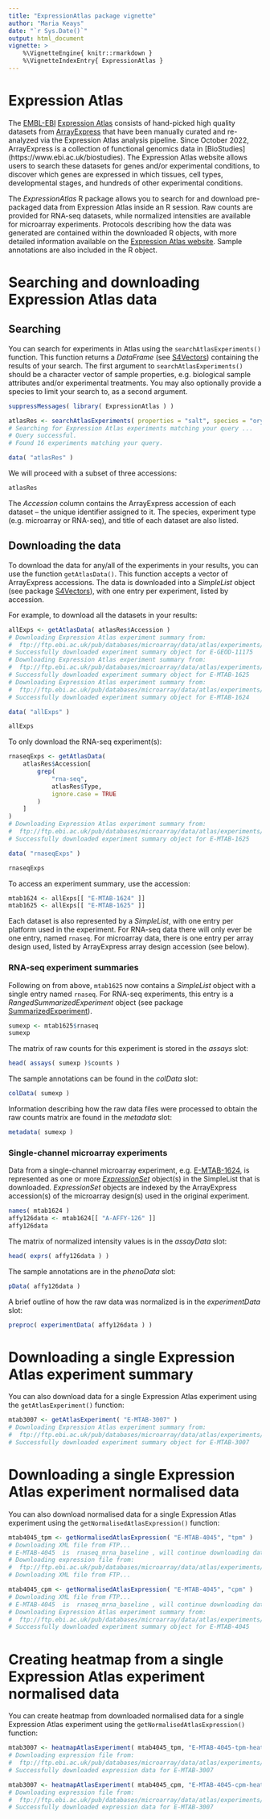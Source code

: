 ```yaml
---
title: "ExpressionAtlas package vignette"
author: "Maria Keays"
date: "`r Sys.Date()`"
output: html_document
vignette: >
    %\VignetteEngine{ knitr::rmarkdown }
    %\VignetteIndexEntry{ ExpressionAtlas }
---
```


# Expression Atlas

The [EMBL-EBI](http://www.ebi.ac.uk) [Expression
Atlas](http://www.ebi.ac.uk/gxa) consists of hand-picked high quality datasets
from [ArrayExpress](https://www.ebi.ac.uk/biostudies/arrayexpress) that have been manually
curated and re-analyzed via the Expression Atlas analysis pipeline. Since October 
2022, ArrayExpress is a collection of functional genomics data in [BioStudies]
(https://www.ebi.ac.uk/biostudies). The 
Expression Atlas website allows users to search these datasets for genes and/or
experimental conditions, to discover which genes are expressed in which
tissues, cell types, developmental stages, and hundreds of other experimental
conditions.

The *ExpressionAtlas* R package allows you to search for and download
pre-packaged data from Expression Atlas inside an R session. Raw counts
are provided for RNA-seq datasets, while normalized intensities are available
for microarray experiments. Protocols describing how the data was generated are
contained within the downloaded R objects, with more detailed information
available on the [Expression Atlas website](http://www.ebi.ac.uk/gxa).
Sample annotations are also included in the R object.

# Searching and downloading Expression Atlas data

## Searching

You can search for experiments in Atlas using the `searchAtlasExperiments()`
function. This function returns a *DataFrame* (see
[S4Vectors](http://bioconductor.org/packages/release/bioc/html/S4Vectors.html))
containing the results of your search. The first argument to
`searchAtlasExperiments()` should be a character vector of sample properties,
e.g. biological sample attributes and/or experimental treatments. You may also
optionally provide a species to limit your search to, as a second argument.

```r
suppressMessages( library( ExpressionAtlas ) )
```

```r
atlasRes <- searchAtlasExperiments( properties = "salt", species = "oryza" )
# Searching for Expression Atlas experiments matching your query ...
# Query successful.
# Found 16 experiments matching your query.
```

```r
data( "atlasRes" )
```

We will proceed with a subset of three accessions:

```r
atlasRes
```

The *Accession* column contains the ArrayExpress accession of each dataset --
the unique identifier assigned to it. The species, experiment type (e.g.
microarray or RNA-seq), and title of each dataset are also listed.

## Downloading the data

To download the data for any/all of the experiments in your results, you can
use the function `getAtlasData()`. This function accepts a vector of
ArrayExpress accessions. The data is downloaded into a *SimpleList* object (see package
[S4Vectors](http://bioconductor.org/packages/release/bioc/html/S4Vectors.html)), with one
entry per experiment, listed by accession.

For example, to download all the datasets in your results:

```r
allExps <- getAtlasData( atlasRes$Accession )
# Downloading Expression Atlas experiment summary from:
#  ftp://ftp.ebi.ac.uk/pub/databases/microarray/data/atlas/experiments/E-GEOD-11175/E-GEOD-11175-atlasExperimentSummary.Rdata
# Successfully downloaded experiment summary object for E-GEOD-11175
# Downloading Expression Atlas experiment summary from:
#  ftp://ftp.ebi.ac.uk/pub/databases/microarray/data/atlas/experiments/E-MTAB-1625/E-MTAB-1625-atlasExperimentSummary.Rdata
# Successfully downloaded experiment summary object for E-MTAB-1625
# Downloading Expression Atlas experiment summary from:
#  ftp://ftp.ebi.ac.uk/pub/databases/microarray/data/atlas/experiments/E-MTAB-1624/E-MTAB-1624-atlasExperimentSummary.Rdata
# Successfully downloaded experiment summary object for E-MTAB-1624
```

```r
data( "allExps" )
```

```r
allExps
```

To only download the RNA-seq experiment(s):

```r
rnaseqExps <- getAtlasData( 
    atlasRes$Accession[ 
        grep( 
            "rna-seq", 
            atlasRes$Type, 
            ignore.case = TRUE 
        ) 
    ] 
)
# Downloading Expression Atlas experiment summary from:
#  ftp://ftp.ebi.ac.uk/pub/databases/microarray/data/atlas/experiments/E-MTAB-1625/E-MTAB-1625-atlasExperimentSummary.Rdata
# Successfully downloaded experiment summary object for E-MTAB-1625
```

```r
data( "rnaseqExps" )
```

```r
rnaseqExps
```

To access an experiment summary, use the accession:

```r
mtab1624 <- allExps[[ "E-MTAB-1624" ]]
mtab1625 <- allExps[[ "E-MTAB-1625" ]]
```

Each dataset is also represented by a *SimpleList*, with one entry per platform
used in the experiment. For RNA-seq data there will only ever be one entry,
named `rnaseq`. For microarray data, there is one entry per array design used,
listed by ArrayExpress array design accession (see below).

### RNA-seq experiment summaries

Following on from above, `mtab1625` now contains a *SimpleList* object 
with a single entry named `rnaseq`. For RNA-seq experiments, this entry is a
*RangedSummarizedExperiment* object (see package
[SummarizedExperiment](http://bioconductor.org/packages/release/bioc/html/SummarizedExperiment.html)).

```r
sumexp <- mtab1625$rnaseq
sumexp
```

The matrix of raw counts for this experiment is stored in the *assays* slot:

```r
head( assays( sumexp )$counts )
```

The sample annotations can be found in the *colData* slot:

```r
colData( sumexp )
```

Information describing how the raw data files were processed to obtain the raw
counts matrix are found in the *metadata* slot:

```r
metadata( sumexp )
```

### Single-channel microarray experiments

Data from a single-channel microarray experiment, e.g.
[E-MTAB-1624](http://www.ebi.ac.uk/gxa/experiments/E-MTAB-1624), is
represented as one or more
*[ExpressionSet](https://www.bioconductor.org/packages/release/bioc/vignettes/Biobase/inst/doc/ExpressionSetIntroduction.pdf)*
object(s) in the SimpleList that is downloaded. *ExpressionSet* objects are
indexed by the ArrayExpress accession(s) of the microarray design(s) used in the
original experiment.

```r
names( mtab1624 )
affy126data <- mtab1624[[ "A-AFFY-126" ]]
affy126data
```

The matrix of normalized intensity values is in the *assayData* slot:

```r
head( exprs( affy126data ) )
```

The sample annotations are in the *phenoData* slot:

```r
pData( affy126data )
```

A brief outline of how the raw data was normalized is in the *experimentData* slot:

```r
preproc( experimentData( affy126data ) )
```

# Downloading a single Expression Atlas experiment summary

You can also download data for a single Expression Atlas experiment using the
`getAtlasExperiment()` function:

```r
mtab3007 <- getAtlasExperiment( "E-MTAB-3007" )
# Downloading Expression Atlas experiment summary from:
#  ftp://ftp.ebi.ac.uk/pub/databases/microarray/data/atlas/experiments/E-MTAB-3007/E-MTAB-3007-atlasExperimentSummary.Rdata
# Successfully downloaded experiment summary object for E-MTAB-3007
```

# Downloading a single Expression Atlas experiment normalised data

You can also download normalised data for a single Expression Atlas experiment using the
`getNormalisedAtlasExpression()` function:

```r
mtab4045_tpm <- getNormalisedAtlasExpression( "E-MTAB-4045", "tpm" )
# Downloading XML file from FTP...
# E-MTAB-4045  is  rnaseq_mrna_baseline , will continue downloading data
# Downloading expression file from:
#  ftp://ftp.ebi.ac.uk/pub/databases/microarray/data/atlas/experiments/E-MTAB-4045/E-MTAB-4045-tpms.tsv
# Downloading XML file from FTP...
```


```r
mtab4045_cpm <- getNormalisedAtlasExpression( "E-MTAB-4045", "cpm" )
# Downloading XML file from FTP...
# E-MTAB-4045  is  rnaseq_mrna_baseline , will continue downloading data
# Downloading Expression Atlas experiment summary from:
#  ftp://ftp.ebi.ac.uk/pub/databases/microarray/data/atlas/experiments/E-MTAB-4045/E-MTAB-4045-atlasExperimentSummary.Rdata
# Successfully downloaded experiment summary object for E-MTAB-4045
```

# Creating heatmap from a single Expression Atlas experiment normalised data

You can create heatmap from downloaded normalised data for a single Expression Atlas experiment using the
`getNormalisedAtlasExpression()` function:

```r
mtab3007 <- heatmapAtlasExperiment( mtab4045_tpm, "E-MTAB-4045-tpm-heatmap.pdf", "Blues", 100, TRUE )
# Downloading expression file from:
#  ftp://ftp.ebi.ac.uk/pub/databases/microarray/data/atlas/experiments/E-MTAB-3007/E-MTAB-3007-tpm.tsv
# Successfully downloaded expression data for E-MTAB-3007
```

```r
mtab3007 <- heatmapAtlasExperiment( mtab4045_cpm, "E-MTAB-4045-cpm-heatmap.pdf", "Blues", 100, TRUE )
# Downloading expression file from:
#  ftp://ftp.ebi.ac.uk/pub/databases/microarray/data/atlas/experiments/E-MTAB-3007/E-MTAB-3007-tpm.tsv
# Successfully downloaded expression data for E-MTAB-3007
```

